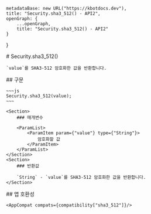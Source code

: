 
    metadataBase: new URL("https://kbotdocs.dev"),
    title: "Security.sha3_512() - API2",
    openGraph: {
        ...openGraph,
        title: "Security.sha3_512() - API2"
    }
}

<Section>
    # Security.sha3_512()

    `value`를 SHA3-512 암호화한 값을 반환합니다.
</Section>
<Section>
    ## 구문

    ~~~js
    Security.sha3_512(value);
    ~~~

    <Section>
        ### 매개변수

        <ParamList>
            <ParamItem param={"value"} type={"String"}>
                암호화할 값
            </ParamItem>
        </ParamList>
    </Section>
    <Section>
        ### 반환값

        `String` - `value`를 SHA3-512 암호화한 값을 반환합니다.
    </Section>
</Section>
<Section>
    ## 앱 호환성

    <AppCompat compats={compatibility["sha3_512"]}/>
</Section>